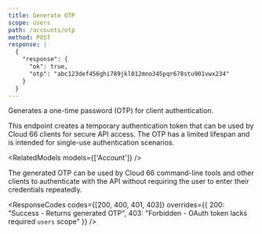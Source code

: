 ```yaml
---
title: Generate OTP
scope: users
path: /accounts/otp
method: POST
response: |
  {
    "response": {
      "ok": true,
      "otp": "abc123def456ghi789jkl012mno345pqr678stu901vwx234"
    }
  }
---
```


Generates a one-time password (OTP) for client authentication.

This endpoint creates a temporary authentication token that can be used by Cloud 66 clients for secure API access. The OTP has a limited lifespan and is intended for single-use authentication scenarios.

<RelatedModels models={['Account']} />

The generated OTP can be used by Cloud 66 command-line tools and other clients to authenticate with the API without requiring the user to enter their credentials repeatedly.

<ResponseCodes 
  codes={[200, 400, 401, 403]}
  overrides={{
    200: "Success - Returns generated OTP",
    403: "Forbidden - OAuth token lacks required `users` scope"
  }}
/>